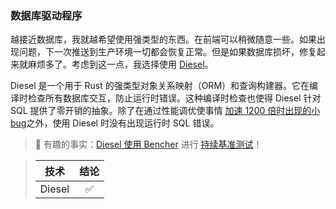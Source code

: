 ### 数据库驱动程序

越接近数据库，我就越希望使用强类型的东西。在前端可以稍微随意一些。如果出现问题，下一次推送到生产环境一切都会恢复正常。但是如果数据库损坏，修复起来就麻烦多了。考虑到这一点，我选择使用 [Diesel][diesel github]。

Diesel 是一个用于 Rust 的强类型对象关系映射（ORM）和查询构建器。它在编译时检查所有数据库交互，防止运行时错误。这种编译时检查也使得 Diesel 针对 SQL 提供了零开销的抽象。除了在通过性能调优使事情 [加速 1200 倍时出现的小 bug][engineering sqlite]之外，使用 Diesel 时没有出现运行时 SQL 错误。

> 🐰 有趣的事实：[Diesel 使用 Bencher][case study diesel] 进行 [持续基准测试][continuous benchmarking]！

> | 技术       | 结论    |
> | :--------: | :-----: |
> |   Diesel   |    ✅    |

[diesel github]: https://github.com/diesel-rs/diesel
[case study diesel]: /zh/learn/case-study/diesel/
[engineering sqlite]: /zh/learn/engineering/sqlite-performance-tuning/
[continuous benchmarking]: /zh/docs/explanation/continuous-benchmarking/